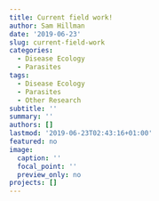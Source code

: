 ```yaml
---
title: Current field work!
author: Sam Hillman
date: '2019-06-23'
slug: current-field-work
categories:
  - Disease Ecology
  - Parasites
tags:
  - Disease Ecology
  - Parasites
  - Other Research
subtitle: ''
summary: ''
authors: []
lastmod: '2019-06-23T02:43:16+01:00'
featured: no
image:
  caption: ''
  focal_point: ''
  preview_only: no
projects: []
---
```

